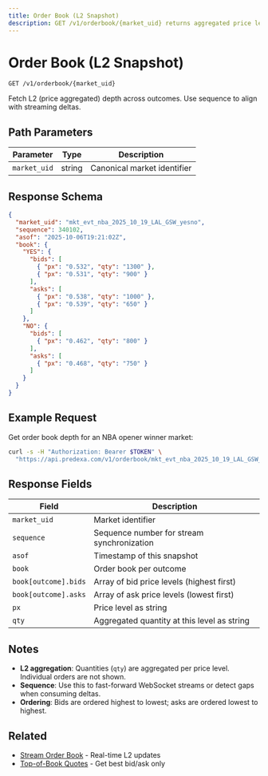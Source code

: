 ```yaml
---
title: Order Book (L2 Snapshot)
description: GET /v1/orderbook/{market_uid} returns aggregated price levels per outcome with a sequence for streaming sync.
---
```


# Order Book (L2 Snapshot)

```
GET /v1/orderbook/{market_uid}
```

Fetch L2 (price aggregated) depth across outcomes. Use sequence to align with streaming deltas.

## Path Parameters

| Parameter | Type | Description |
|-----------|------|-------------|
| `market_uid` | string | Canonical market identifier |

## Response Schema

```json
{
  "market_uid": "mkt_evt_nba_2025_10_19_LAL_GSW_yesno",
  "sequence": 340102,
  "asof": "2025-10-06T19:21:02Z",
  "book": {
    "YES": {
      "bids": [
        { "px": "0.532", "qty": "1300" },
        { "px": "0.531", "qty": "900" }
      ],
      "asks": [
        { "px": "0.538", "qty": "1000" },
        { "px": "0.539", "qty": "650" }
      ]
    },
    "NO": {
      "bids": [
        { "px": "0.462", "qty": "800" }
      ],
      "asks": [
        { "px": "0.468", "qty": "750" }
      ]
    }
  }
}
```

## Example Request

Get order book depth for an NBA opener winner market:

```bash
curl -s -H "Authorization: Bearer $TOKEN" \
  "https://api.predexa.com/v1/orderbook/mkt_evt_nba_2025_10_19_LAL_GSW_yesno"
```

## Response Fields

| Field | Description |
|-------|-------------|
| `market_uid` | Market identifier |
| `sequence` | Sequence number for stream synchronization |
| `asof` | Timestamp of this snapshot |
| `book` | Order book per outcome |
| `book[outcome].bids` | Array of bid price levels (highest first) |
| `book[outcome].asks` | Array of ask price levels (lowest first) |
| `px` | Price level as string |
| `qty` | Aggregated quantity at this level as string |

## Notes

- **L2 aggregation**: Quantities (`qty`) are aggregated per price level. Individual orders are not shown.
- **Sequence**: Use this to fast-forward WebSocket streams or detect gaps when consuming deltas.
- **Ordering**: Bids are ordered highest to lowest; asks are ordered lowest to highest.

## Related

- [Stream Order Book](/pages/live-data/stream-orderbook) - Real-time L2 updates
- [Top-of-Book Quotes](/pages/live-data/quotes) - Get best bid/ask only
